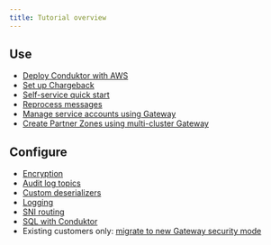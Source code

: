```yaml
---
title: Tutorial overview
---
```


## Use

- [Deploy Conduktor with AWS](/guide/tutorials/deploy-aws)
- [Set up Chargeback](/guide/tutorials/configure-chargeback)
- [Self-service quick start](/guide/tutorials/self-service-start)
- [Reprocess messages](/guide/tutorials/reprocess)
- [Manage service accounts using Gateway](/guide/tutorials/manage-gw-sa)
- [Create Partner Zones using multi-cluster Gateway](/guide/tutorials/partner-zone-multi-cluster)

## Configure

- [Encryption](/guide/tutorials/configure-encryption)
- [Audit log topics](/guide/tutorials/configure-audit-log-topic)
- [Custom deserializers](/guide/tutorials/custom-deserializers)
- [Logging](/guide/tutorials/custom-log)
- [SNI routing](/guide/tutorials/sni-routing)
- [SQL with Conduktor](/guide/tutorials/configure-sql)
- Existing customers only: [migrate to new Gateway security mode](/guide/tutorials/migrate-gw-security)
